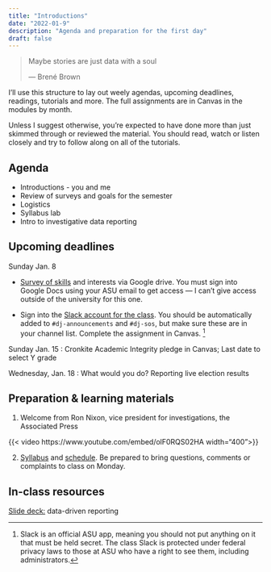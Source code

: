 ```yaml
---
title: "Introductions"
date: "2022-01-9"
description: "Agenda and preparation for the first day"
draft: false
--- 
```



  <blockquote class="blockquote-big mb-3">
    <p>Maybe stories are just data with a soul</p>
    <span> --- Brené Brown </span>
  </blockquote>
  
::: {.info}
I’ll use this structure to lay out weely agendas, upcoming deadlines, readings, tutorials and more.  The full assignments are in Canvas in the modules by month.  
::: 

Unless I suggest otherwise, you’re expected to have done more than just skimmed through or reviewed the material. You should read, watch or listen closely and try to follow along on all of the tutorials.

## Agenda

* Introductions - you and me
* Review of surveys and goals for the semester
* Logistics
* Syllabus lab
* Intro to investigative data reporting
 

## Upcoming deadlines


[Sunday Jan. 8]{.sked-dates}

* [Survey of skills](https://docs.google.com/forms/d/e/1FAIpQLSdah962tKxkjV-xI5-3T3ZvtjHJbUA5NQqCzZNn-dDHS4Xk1w/viewform?usp=share_link) and interests via Google drive. You must sign into Google Docs using your ASU email to get access --- I can't give access outside of the university for this one.

* Sign into the [Slack account for the class](https://asu-2231-mco510-21913.slack.com/). You should be automatically added to `#dj-announcements` and `#dj-sos`, but make sure these are in your channel list.  Complete the assignment in Canvas.  ^[Slack is an official ASU app, meaning you should not put anything on it that must be held secret. The class Slack is protected under federal privacy laws to those at ASU who have a right to see them, including administrators.]

[Sunday Jan. 15]{.sked-dates} : Cronkite Academic Integrity pledge in Canvas; Last date to select Y grade

[Wednesday, Jan. 18]{.sked-dates} :  What would you do? Reporting live election results


## Preparation & learning materials

1. Welcome from Ron Nixon, vice president for investigations, the Associated Press

{{< video https://www.youtube.com/embed/olF0RQS02HA  width="400">}}

2. [Syllabus](../syllabus.qmd) and [schedule](../schedule.qmd). Be prepared to bring questions, comments or complaints to class on Monday.
 
## In-class resources

[Slide deck:](https://docs.google.com/presentation/d/1SoC8m-gWon3-wBqzn9KynFp4S5iSJ8xnjI45In99bC0/edit?usp=sharing)  data-driven reporting 


